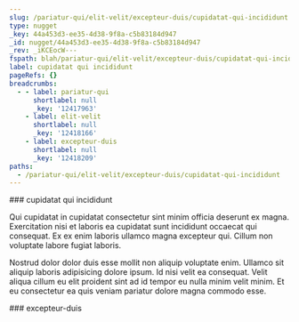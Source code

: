 ```yaml
---
slug: /pariatur-qui/elit-velit/excepteur-duis/cupidatat-qui-incididunt
type: nugget
_key: 44a453d3-ee35-4d38-9f8a-c5b83184d947
_id: nugget/44a453d3-ee35-4d38-9f8a-c5b83184d947
_rev: _iKCEocW---
fspath: blah/pariatur-qui/elit-velit/excepteur-duis/cupidatat-qui-incididunt.md
label: cupidatat qui incididunt
pageRefs: {}
breadcrumbs:
  - - label: pariatur-qui
      shortlabel: null
      _key: '12417963'
    - label: elit-velit
      shortlabel: null
      _key: '12418166'
    - label: excepteur-duis
      shortlabel: null
      _key: '12418209'
paths:
  - /pariatur-qui/elit-velit/excepteur-duis/cupidatat-qui-incididunt
---
```


<NuggetArea>
<Nugget slug="/pariatur-qui/elit-velit/excepteur-duis/cupidatat-qui-incididunt" type="nugget" _key="44a453d3-ee35-4d38-9f8a-c5b83184d947" _id="nugget/44a453d3-ee35-4d38-9f8a-c5b83184d947" _rev="_iKCEocW---" fspath="blah/pariatur-qui/elit-velit/excepteur-duis/cupidatat-qui-incididunt.md" label="cupidatat qui incididunt" paths="/pariatur-qui/elit-velit/excepteur-duis/cupidatat-qui-incididunt">
<NuggetBody>
### cupidatat qui incididunt

Qui cupidatat in cupidatat consectetur sint minim officia deserunt ex magna. Exercitation nisi et laboris ea cupidatat sunt incididunt occaecat qui consequat. Ex ex enim laboris ullamco magna excepteur qui. Cillum non voluptate labore fugiat laboris.

Nostrud dolor dolor duis esse mollit non aliquip voluptate enim. Ullamco sit aliquip laboris adipisicing dolore ipsum. Id nisi velit ea consequat. Velit aliqua cillum eu elit proident sint ad id tempor eu nulla minim velit minim. Et eu consectetur ea quis veniam pariatur dolore magna commodo esse.

</NuggetBody>
<Breadcrumbs>
<Crumbs>
<Crumb _key="12417963" label="pariatur-qui" /><Crumb _key="12418166" label="elit-velit" /><Crumb _key="12418209" label="excepteur-duis" />
</Crumbs>
</Breadcrumbs>
</Nugget>

<NuggetsInbound>
</NuggetsInbound>
<NuggetsOutbound>
</NuggetsOutbound>
</NuggetArea>
<PassagesInbound>
<Passage direction="inbound" type="passage" _key="12418209" _id="passage/12418209" _rev="_iKCEocO--A" label="excepteur-duis" passage="excepteur-duis" fspath="blah/pariatur-qui/elit-velit/excepteur-duis" paths="/pariatur-qui/elit-velit/excepteur-duis" slug="/pariatur-qui/elit-velit/excepteur-duis">
<NuggetBody>
### excepteur-duis

</NuggetBody>
<Breadcrumbs>
<Crumbs>
<Crumb _key="12417963" label="pariatur-qui" /><Crumb _key="12418166" label="elit-velit" />
</Crumbs>
</Breadcrumbs>
</Passage>

</PassagesInbound>
<PassagesOutbound>
</PassagesOutbound>